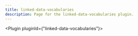 ---
title: linked-data-vocabularies
description: Page for the linked-data-vocabularies plugin.
---


<Plugin pluginId={"linked-data-vocabularies"}></Plugin>
